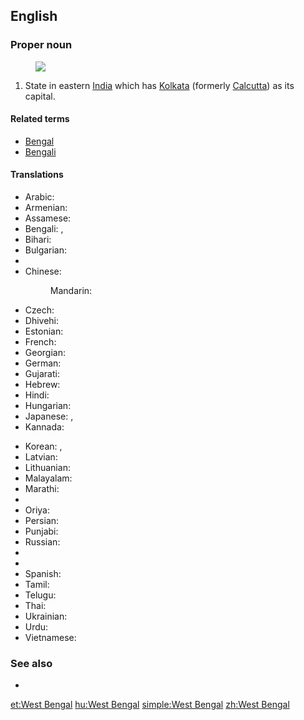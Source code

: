 ==English==
{{wikipedia}}

===Proper noun===
{{head|en|proper noun|head=[[West]] [[Bengal]]}}
[[Image:West Bengal in India (disputed hatched).svg|thumb|]]
# State in eastern [[India]] which has [[Kolkata]] (formerly [[Calcutta]]) as its capital.

====Related terms====
* [[Bengal]]
* [[Bengali]]

====Translations====
{{trans-top|state}}
* Arabic: {{t-|ar|بنغال الغربية|f|tr=banghaal al-gharbíyya}}
* Armenian: {{t-|hy|Արևմտյան Բենգալ|tr=Arevmtyan Bengal|sc=Armn}}
* Assamese: {{t-|as|পশ্চিমবঙ্গ|tr=paścimbaṅga|sc=Beng}}
* Bengali: {{t-|bn|পশ্চিম বঙ্গ|tr=Pôshcim Bônggô|sc=Beng}}, {{t+|bn|পশ্চিমবঙ্গ|tr=Pôshcimbônggô|sc=Beng}}
* Bihari: {{t-|bh|पश्चिम बंगाल|tr=paścim baṅgāl|sc=Deva}}
* Bulgarian: {{t-|bg|Западна Бенгалия|f|tr=Západna Bengálija}}
* {{trreq|hne}}
* Chinese:
*: Mandarin: {{t|cmn|西孟加拉邦|tr=Xī-Mèngjiālā-bāng|sc=Hani}}
* Czech: {{t-|cs|Západní Bengálsko|n}}
* Dhivehi: {{t|dv|ވެސްޓު ބެންގާލް|sc=Thaa}}
* Estonian: {{t-|et|Lääne-Bengal}}
* French: {{t-|fr|Bengale-Occidental|m}}
* Georgian: {{t-|ka|დასავლეთი ბენგალი|sc=Geor|tr=dasavlet'i bengali}}
* German: {{t-|de|Westbengalen|n}}
* Gujarati: {{t-|gu|પશ્ચિમ બંગાળ|tr=paścim baṅgāḷ|sc=Gujr}}
* Hebrew: {{t-|he|מערב בנגל}}
* Hindi: {{t+|hi|पश्चिम बंगाल|tr=paścim baṅgāl}}
* Hungarian: {{t+|hu|Nyugat-Bengál}}
* Japanese: {{t-|ja|西ベンガル州|tr=Nishi-Bengaru-shū}}, {{t-|ja|西ベンガル|tr=Nishi-Bengaru}}
* Kannada: {{t-|kn|ಪಶ್ಚಿಮ ಬಂಗಾಳ|tr=paścima baṅgāḷa|sc=Knda}}
{{trans-mid}}
* Korean: {{t-|ko|웨스트벵골 주|tr=Weseuteu Beng-gol ju|sc=Hang}}, {{t-|ko|웨스트벵골|tr=Weseuteu Beng-gol|sc=Hang}}
* Latvian: {{t-|lv|Rietumbengāle}}
* Lithuanian: {{t-|lt|Vakarų Bengalija}}
* Malayalam: {{t-|ml|പശ്ചിമ ബംഗാൾ|tr=paścima baṅgāḷa|sc=Mlym}}
* Marathi: {{t-|mr|पश्चिम बंगाल|tr=paścim baṅgāl|sc=Deva}}
* {{trreq|lus}}
* Oriya: {{t-|or|ପଶ୍ଚିମ ବଙ୍ଗ|sc=Orya|tr=paścima baṅga}}
* Persian: {{t-|fa|بنگال غربی}}
* Punjabi: {{t-|pa|ਪੱਛਮੀ ਬੰਗਾਲ|tr=pachchamī baṃgāl|sc=Guru}}
* Russian: {{t-|ru|Западная Бенгалия|f|tr=Západnaja Bengálija}}
* {{trreq|sat}}
* {{trreq|sip}}
* Spanish: {{t-|es|Bengala Occidental|f}}
* Tamil: {{t-|ta|மேற்கு வங்காளம்|tr=mēṟku vaṅkāḷam|sc=Taml}}
* Telugu: {{t+|te|పశ్చిమ బెంగాల్|tr=paścima beṅgāl}}
* Thai: {{t-|th|รัฐเบงกอลตะวันตก|tr=rát bayng-gor-lor dtà-wan-dtòk}}
* Ukrainian: {{t-|uk|Західний Бенгал|m|tr=Záxidnyj Benhál}}
* Urdu: {{t-|ur|مغربی بنگال}}
* Vietnamese: {{t-|vi|Tây Bengal}}
{{trans-bottom}}

===See also===
* {{list:states of India/en}}


[[et:West Bengal]]
[[hu:West Bengal]]
[[simple:West Bengal]]
[[zh:West Bengal]]